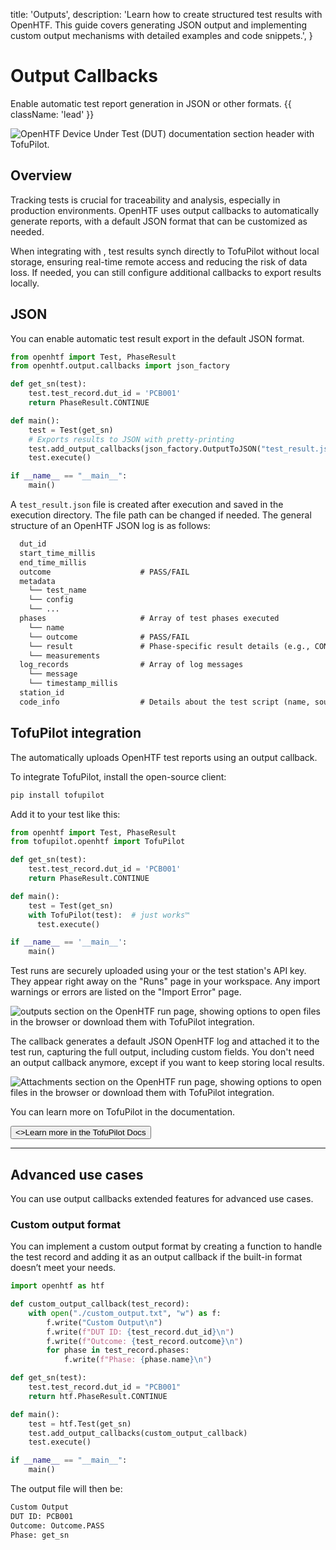   title: 'Outputs',
  description:
    'Learn how to create structured test results with OpenHTF. This guide covers generating JSON output and implementing custom output mechanisms with detailed examples and code snippets.',
}

# Output Callbacks

Enable automatic test report generation in JSON or other formats. {{ className: 'lead' }}

<Image
  src="/output-callbacks-header.png"
  alt="OpenHTF Device Under Test (DUT) documentation section header with TofuPilot."
/>

## Overview

Tracking tests is crucial for traceability and analysis, especially in production environments. OpenHTF uses output callbacks to automatically generate reports, with a default JSON format that can be customized as needed.

When integrating with <TofuPilotLink utmMedium="output-callbacks-overview" />, test results synch directly to TofuPilot without local storage, ensuring real-time remote access and reducing the risk of data loss. If needed, you can still configure additional callbacks to export results locally.

## JSON

You can enable automatic test result export in the default JSON format.

```python {{ title: 'main.py' }}
from openhtf import Test, PhaseResult
from openhtf.output.callbacks import json_factory

def get_sn(test):
    test.test_record.dut_id = 'PCB001'
    return PhaseResult.CONTINUE

def main():
    test = Test(get_sn)
    # Exports results to JSON with pretty-printing
    test.add_output_callbacks(json_factory.OutputToJSON("test_result.json", indent=2))
    test.execute()

if __name__ == "__main__":
    main()
```

A `test_result.json` file is created after execution and saved in the execution directory. The file path can be changed if needed. The general structure of an OpenHTF JSON log is as follows:

```txt
  dut_id
  start_time_millis
  end_time_millis
  outcome                    # PASS/FAIL
  metadata
    └── test_name
    └── config
    └── ...
  phases                     # Array of test phases executed
    └── name
    └── outcome              # PASS/FAIL
    └── result               # Phase-specific result details (e.g., CONTINUE)
    └── measurements
  log_records                # Array of log messages
    └── message
    └── timestamp_millis
  station_id
  code_info                  # Details about the test script (name, source code)
```

## TofuPilot integration

The <TofuPilotLink utmMedium="output-callbacks-integration" /> automatically uploads OpenHTF test reports using an output callback.

To integrate TofuPilot, install the open-source client:

```sh
pip install tofupilot
```

Add it to your test like this:

```python {{ title: 'main.py' }}
from openhtf import Test, PhaseResult
from tofupilot.openhtf import TofuPilot

def get_sn(test):
    test.test_record.dut_id = 'PCB001'
    return PhaseResult.CONTINUE

def main():
    test = Test(get_sn)
    with TofuPilot(test):  # just works™️
      test.execute()

if __name__ == '__main__':
    main()
```

Test runs are securely uploaded using your or the test station's API key. They appear right away on the "Runs" page in your workspace. Any import warnings or errors are listed on the "Import Error" page.

<Image
  src="/output-callbacks-page-run.png"
  alt="outputs section on the OpenHTF run page, showing options to open files in the browser or download them with TofuPilot integration."
/>

The callback generates a default JSON OpenHTF log and attached it to the test run, capturing the full output, including custom fields. You don't need an output callback anymore, except if you want to keep storing local results.

<Image
  src="/output-callbacks-page-attachment.png"
  alt="Attachments section on the OpenHTF run page, showing options to open files in the browser or download them with TofuPilot integration."
/>

You can learn more on TofuPilot in the documentation.

<Button href="https//docs.tofupilot.com/" variant="text" arrow="right">
  <>Learn more in the TofuPilot Docs</>
</Button>

---

## Advanced use cases

You can use output callbacks extended features for advanced use cases.

### Custom output format

You can implement a custom output format by creating a function to handle the test record and adding it as an output callback if the built-in format doesn’t meet your needs.

```python {{ title: 'main.py' }}
import openhtf as htf

def custom_output_callback(test_record):
    with open("./custom_output.txt", "w") as f:
        f.write("Custom Output\n")
        f.write(f"DUT ID: {test_record.dut_id}\n")
        f.write(f"Outcome: {test_record.outcome}\n")
        for phase in test_record.phases:
            f.write(f"Phase: {phase.name}\n")

def get_sn(test):
    test.test_record.dut_id = "PCB001"
    return htf.PhaseResult.CONTINUE

def main():
    test = htf.Test(get_sn)
    test.add_output_callbacks(custom_output_callback)
    test.execute()

if __name__ == "__main__":
    main()
```

The output file will then be:

```txt {{ title: 'custom_output.txt' }}
Custom Output
DUT ID: PCB001
Outcome: Outcome.PASS
Phase: get_sn
```
